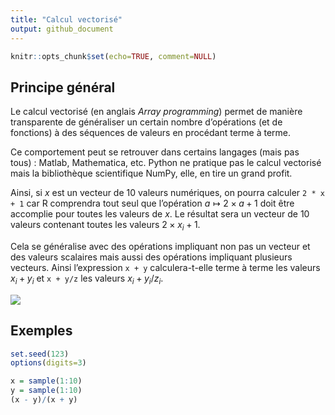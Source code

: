 ```yaml
---
title: "Calcul vectorisé"
output: github_document
---
```


```r
knitr::opts_chunk$set(echo=TRUE, comment=NULL)
```

## Principe général

Le calcul vectorisé (en anglais *Array programming*) permet de manière transparente de généraliser un certain nombre d'opérations (et de fonctions) à des séquences de valeurs en procédant terme à terme.

Ce comportement peut se retrouver dans certains langages (mais pas tous) : Matlab, Mathematica, etc.  Python ne pratique pas le calcul vectorisé mais la bibliothèque scientifique NumPy, elle, en tire un grand profit.

Ainsi, si $x$ est un vecteur de 10 valeurs numériques, on pourra calculer
`2 * x + 1` car R comprendra tout seul que l'opération $a \mapsto 2 \times a + 1$ doit être accomplie pour toutes les valeurs de $x$. Le résultat sera un vecteur de 10 valeurs contenant toutes les valeurs $2 \times x_i + 1$.

Cela se généralise avec des opérations impliquant non pas un vecteur et des valeurs scalaires mais aussi des opérations impliquant plusieurs vecteurs.  Ainsi l'expression `x + y` calculera-t-elle terme à terme les valeurs $x_i + y_i$ 
et `x + y/z` les valeurs $x_i + y_i/z_i$.

![](./figures/figures.001.png)

## Exemples

```r
set.seed(123)
options(digits=3)
```

```r
x = sample(1:10)
y = sample(1:10)
(x - y)/(x + y)
```
